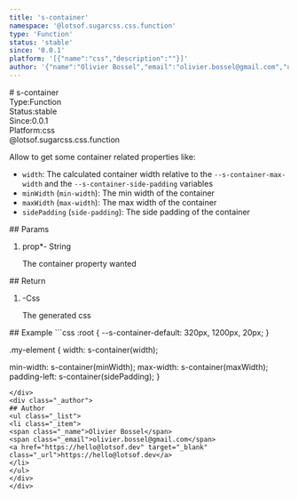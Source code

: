 ```yaml
---
title: 's-container'
namespace: '@lotsof.sugarcss.css.function'
type: 'Function'
status: 'stable'
since: '0.0.1'
platform: '[{"name":"css","description":""}]'
author: '{"name":"Olivier Bossel","email":"olivier.bossel@gmail.com","url":"https://hello@lotsof.dev"}'
---
```

<div class="docmap-mdx">
# s-container
<div class="_metas">
<div class="_type"><span class="_type-label">Type:</span><span class="_type-value">Function</span></div>
<div class="_status"><span class="_status-label">Status:</span><span class="_status-value -stable">stable</span></div>
<div class="_since"><span class="_since-label">Since:</span><span class="_since-value">0.0.1</span></div>
<div class="_platform"><span class="_platform-label">Platform:</span><span class="_platform-value -css">css</span></div>
</div>
<div class="_namespace">@lotsof.sugarcss.css.function</div>
<div class="_description typo-format typo-rhythm">
<p>Allow to get some container related properties like:</p>
<ul>
<li><code>width</code>: The calculated container width relative to the <code>--s-container-max-width</code> and the <code>--s-container-side-padding</code> variables</li>
<li><code>minWidth</code> (<code>min-width</code>): The min width of the container</li>
<li><code>maxWidth</code> (<code>max-width</code>): The max width of the container</li>
<li><code>sidePadding</code> (<code>side-padding</code>): The side padding of the container</li>
</ul>

</div>
<div class="_params">
## Params
<ol class="_list">
<li class="_item">
<span class="_name">prop<span class="_required">*</span></span><span class="_default">-</span> <span class="_type">String</span>
<p class="_description">The container property wanted</p>
</li>
</ol>
</div>
<div class="_return">
## Return
<ol class="_list">
<li class="_item">
<span class="_default">-</span><span class="_type">Css</span>
<p class="_description">The generated css</p>
</li>
</ol>
</div>
<div class="_examples">
## Example
```css
:root {
   --s-container-default: 320px, 1200px, 20px;
}

.my-element {
   width: s-container(width);

   min-width: s-container(minWidth);
   max-width: s-container(maxWidth);
   padding-left: s-container(sidePadding);
}
```
</div>
<div class="_author">
## Author
<ul class="_list">
<li class="_item">
<span class="_name">Olivier Bossel</span>
<span class="_email">olivier.bossel@gmail.com</span>
<a href="https://hello@lotsof.dev" target="_blank" class="_url">https://hello@lotsof.dev</a>
</li>
</ul>
</div>
</div>